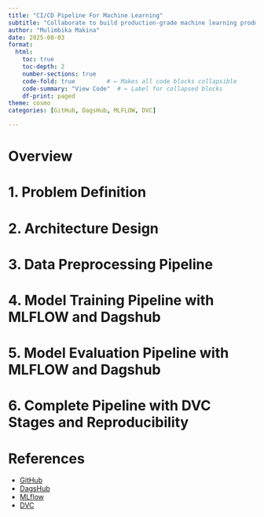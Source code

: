 ```yaml
---
title: "CI/CD Pipeline For Machine Learning"
subtitle: "Collaborate to build production-grade machine learning products"
author: "Mulimbika Makina"
date: 2025-08-03
format:
  html:
    toc: true
    toc-depth: 2
    number-sections: true
    code-fold: true         # ← Makes all code blocks collapsible
    code-summary: "View Code"  # ← Label for collapsed blocks
    df-print: paged
theme: cosmo
categories: [GitHub, DagsHub, MLFLOW, DVC]

---
```



# Overview

# 1. Problem Definition

# 2. Architecture Design

# 3. Data Preprocessing Pipeline

# 4. Model Training Pipeline with MLFLOW and Dagshub

# 5. Model Evaluation Pipeline with MLFLOW and Dagshub

# 6. Complete Pipeline with DVC Stages and Reproducibility

# References

- [GitHub](https://scikit-learn.org/)
- [DagsHub](https://dagshub.com/)
- [MLflow](https://mlflow.org/)
- [DVC](https://dvc.org/)
